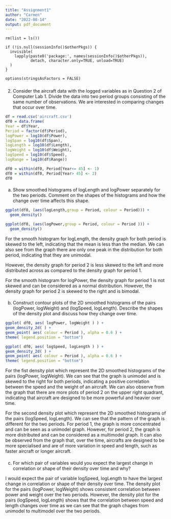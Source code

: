 ```yaml
---
title: "Assignment1"
author: "Carmen"
date: "2022-08-14"
output: pdf_document
---
```


```{setwd("C:/Users/user/OneDrive - The University of Western Australia/Units/STAT3064/Labs/Lab1")}

rm(list = ls())

if (!is.null(sessionInfo()$otherPkgs)) {
  invisible(
    lapply(paste0('package:', names(sessionInfo()$otherPkgs)), 
           detach, character.only=TRUE, unload=TRUE)
  )
}

options(stringsAsFactors = FALSE)
```

### 

2. Consider the aircraft data with the logged variables as in Question 2 of Computer Lab 1. Divide the data into two period groups consisting of the same number of observations. We are interested in comparing changes that occur over time.

```r
df = read.csv('aircraft.csv')
df0 = data.frame(
Year = df$Year,
Period = factor(df$Period),
logPower = log10(df$Power),
logSpan = log10(df$Span),
logLength = log10(df$Length),
logWeight = log10(df$Weight),
logSpeed = log10(df$Speed),
logRange = log10(df$Range))
```

```r
df0 = within(df0, Period[Year<= 45] <- 1)
df0 = within(df0, Period[Year> 45] <- 2)
df0
```

#### 
(a) Show smoothed histograms of logLength and logPower separately for the two periods. Comment on the shapes of the histograms and how the change over time affects this shape.

```r
ggplot(df0, (aes(logLength,group = Period, colour = Period))) +
  geom_density()

ggplot(df0, (aes(logPower,group = Period, colour = Period ))) +
  geom_density()
```

For the smooth histogram for logLength, the density graph for both period is skewed to the left, indicating that the mean is less than the median. We can also see from the graph there are only one peak in the distribution for both period, indicating that they are unimodal.

However, the density graph for period 2 is less skewed to the left and more distributed across as compared to the density graph for period 1.

For the smooth histogram for logPower, the density graph for period 1 is not skewed and can be considered as a normal distribution. However, the density graph for period 2 is skewed to the right and is bimodal.

#### 
(b) Construct contour plots of the 2D smoothed histograms of the pairs (logPower, logWeight) and (logSpeed, logLength). Describe the shapes of the density plot and discuss how they change over time.

```r
ggplot( df0, aes( logPower, logWeight ) ) +
geom_density_2d( ) +
geom_point( aes( colour = Period ), alpha = 0.6 ) +
theme( legend.position = "bottom")

ggplot( df0, aes( logSpeed, logLength ) ) +
geom_density_2d( ) +
geom_point( aes( colour = Period ), alpha = 0.6 ) +
theme( legend.position = "bottom")
```

For the fist density plot which represent the 2D smoothed histograms of the pairs (logPower,
logWeight). We can see that the graph is unimodel and is skewed to the right for both periods, indicating a positive correlation between the speed and the weight of an aircraft. We can also observe from the graph that there are more plots of period 2 on the upper right quadrant, indicating that aircraft are designed to be more powerful and heavier over time.

For the second density plot which represent the 2D smoothed histograms of the pairs (logSpeed,
logLength). We can see that the pattern of the graph is different for the two periods. For period 1, the graph is more concentrated and can be seen as a unimodel graph. However, for period 2, the graph is more distributed and can be considered as a multimodel graph. It can also be observed from the graph that, over the time, aircrafts are designed to be more specialised and are of more variation in speed and length, such as faster aircraft or longer aircraft.

#### 
(c) For which pair of variables would you expect the largest change in correlation or shape of their density over time and why?

I would expect the pair of variable logSpeed, logLength to have the largest change in correlation or shape of their density over time. The density plot for the pairs (logPower, logWeight) shows consistent correlation between power and weight over the two periods. However, the density plot for the pairs (logSpeed, logLength) shows that the correlation between speed and length changes over time as we can see that the graph chages from unimodel to multimodel over the two periods.
